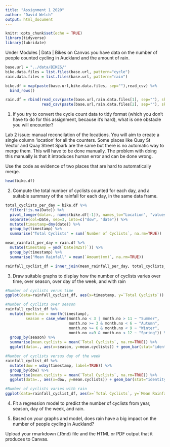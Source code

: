 ```yaml
---
title: "Assignment 1 2020"
author: "David Welch"
output: html_document
---
```


```r
knitr::opts_chunk$set(echo = TRUE)
library(tidyverse)
library(lubridate)
```

Under Modules | Data | Bikes on Canvas you have data on the number of people counted cycling in Auckland and the amount of rain. 
```r
base.url = "../data/BIKES/"
bike.data.files = list.files(base.url, pattern="cycle")
rain.data.files = list.files(base.url, pattern="rain")

bike.df = map(paste(base.url,bike.data.files, sep=""),read_csv) %>%
  bind_rows() 

rain.df = rbind(read_csv(paste(base.url,rain.data.files[1], sep=""), skip=9),
                read_csv(paste(base.url,rain.data.files[2], sep=""), skip=9))
```

1.  If you try to convert the cycle count data to tidy format (which you don't have to do for this assignment, because it's hard), what is one obstacle you will encounter?

Lab 2 issue: manual reconcilation of the locations. You will aim to create a single column 'location' for all the counters. Some places like Quay St Vector and Quay Street Spark are the same but there is no automatic way to merge them. This will have to be done manually. The problem with doing this manually is that it introduces human error and can be done wrong.

Use the code as evidence of two places that are hard to automatically merge. 
```r
head(bike.df)
```

2. Compute the total number of cyclists counted for each day, and a suitable summary of the rainfall for each day, in the same data frame.
```r
total_cyclists_per_day = bike.df %>%
  filter(!is.na(Date)) %>%
  pivot_longer(data=., names(bike.df[-1]), names_to="Location", "values_to"="Number of Cyclists")  %>%
  separate(col=Date, sep=3, into=c("dow", "date")) %>%
  mutate(timestamp=dmy(date)) %>%
  group_by(timestamp) %>%
  summarise("Total Cyclists" = sum(`Number of Cyclists`, na.rm=TRUE))

mean_rainfall_per_day = rain.df %>%
  mutate(timestamp = ymd(`Date(NZST)`)) %>%
  group_by(timestamp) %>%
  summarise("Mean Rainfall" = mean(`Amount(mm)`, na.rm=TRUE))

rainfall_cyclist_df = inner_join(mean_rainfall_per_day, total_cyclists_per_day, by="timestamp")
```

3. Draw suitable graphs to display how the number of cyclists varies over time, over season, over day of the week, and with rain
```r
#Number of cyclists verus time
ggplot(data=rainfall_cyclist_df, aes(x=timestamp, y=`Total Cyclists`)) + geom_line()

#Number of cyclists over season
rainfall_cyclist_df %>%
  mutate(month.no = month(timestamp),
         season = case_when(month.no < 3 | month.no > 11 ~ "Summer",
                            month.no >= 3 & month.no < 6 ~ "Autumn",
                            month.no >= 6 & month.no < 9 ~ "Winter",
                            month.no >=9 & month.no < 12 ~ "Spring")) %>%
  group_by(season) %>%
  summarise(mean.cyclists = mean(`Total Cyclists`, na.rm=TRUE)) %>%
  ggplot(data=., aes(x=season, y=mean.cyclists)) + geom_bar(stat="identity")

#Number of cyclists versus day of the week
rainfall_cyclist_df %>%
  mutate(dow = wday(timestamp, label=TRUE)) %>%
  group_by(dow) %>%
  summarise(mean.cyclists = mean(`Total Cyclists`, na.rm=TRUE)) %>%
  ggplot(data=., aes(x=dow, y=mean.cyclists)) + geom_bar(stat="identity")

#Number of cyclists varies with rain
ggplot(data=rainfall_cyclist_df, aes(x=`Total Cyclists`, y=`Mean Rainfall`)) + geom_point()

```

4. Fit a regression model to predict the number of cyclists from year, season, day of the week, and rain. 

5. Based on your graphs and model, does rain have a big impact on the number of people cycling in Auckland?

 

Upload your rmarkdown (.Rmd) file and the HTML or PDF output that it produces to Canvas. 